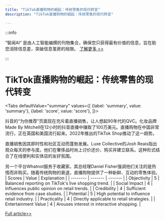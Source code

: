 ```yaml
---
title: "TikTok直播购物的崛起：传统零售的现代转变"
description: "TikTok直播购物的崛起：传统零售的现代转变"

---
```



:::info

“智闻AI“ 是由人工智能编撰的刊物集合，确保您只获得最有价值的信息，旨在助您消除信息差，突破信息茧房的局限。  [了解更多 >>](/)

:::

# TikTok直播购物的崛起：传统零售的现代转变


<Tabs
	defaultValue="summary"
	values={[
	{label: 'summary', value: 'summary'},
	{label: 'score', value: 'score'},
]}>
<TabItem value="summary">


抖音的“为你推荐”页面现在充斥着直播销售，让人想起90年代的QVC。化妆品牌Made By Mitchell在12小时的抖音直播中赚取了100万美元。直播购物在中国非常流行，正在英国和美国流行起来。2022年推出的TikTok Shop推动了这一趋势。

直播销售因其即时性和社区互动而蓬勃发展。Luxe Collective的Josh Reais指出观众每天的参与度。他们在奢侈品时尚上讨价还价、购买并建立联系。这种形式结合了在线便利和实体店的友好氛围。

另一个平台Whatnot服务于收藏家。其总经理Daniel Fisher强调他们关注的是热情而非购买。随着传统购物的衰退，直播购物提供了一种新鲜、互动的零售体验。
</TabItem>
<TabItem value="score">
	| Scores     | Value   | Explanation |
	| -------- | ------- | ------- |
	| Objectivity  | 5    | Balanced reporting on TikTok's live shopping trend.    |
	| Social Impact | 4     | Influences public opinion on retail trends.    |
	| Credibility    | 4    | Sufficient evidence from case studies.    |
	| Potential    | 5    | High potential to influence retail industry.    |
	| Practicality    | 4    | Directly applicable to retail strategies.    |
	| Entertainment Value    | 4    | Arouses interest in interactive shopping.    |
</TabItem>
</Tabs>

[Full article>>](https://sea.mashable.com/tiktok-trends/33989/why-tiktok-is-full-of-teleshopping-right-now)
